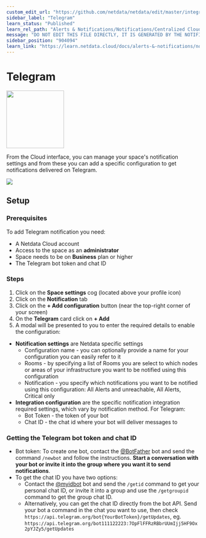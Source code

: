 ```yaml
---
custom_edit_url: "https://github.com/netdata/netdata/edit/master/integrations/cloud-notifications/metadata.yaml"
sidebar_label: "Telegram"
learn_status: "Published"
learn_rel_path: "Alerts & Notifications/Notifications/Centralized Cloud Notifications"
message: "DO NOT EDIT THIS FILE DIRECTLY, IT IS GENERATED BY THE NOTIFICATION'S metadata.yaml FILE"
sidebar_position: "904094"
learn_link: "https://learn.netdata.cloud/docs/alerts-&-notifications/notifications/centralized-cloud-notifications/telegram"
---
```



# Telegram


<img src="https://netdata.cloud/img/telegram.svg" width="150"/>


From the Cloud interface, you can manage your space's notification settings and from these you can add a specific configuration to get notifications delivered on Telegram.


<img src="https://img.shields.io/badge/maintained%20by-Netdata-%2300ab44" />

## Setup

### Prerequisites

To add Telegram notification you need:

- A Netdata Cloud account
- Access to the space as an **administrator**
- Space needs to be on **Business** plan or higher
- The Telegram bot token and chat ID

### Steps

1. Click on the **Space settings** cog (located above your profile icon)
2. Click on the **Notification** tab
3. Click on the **+ Add configuration** button (near the top-right corner of your screen)
4. On the **Telegram** card click on **+ Add**
5. A modal will be presented to you to enter the required details to enable the configuration:
  - **Notification settings** are Netdata specific settings
      - Configuration name - you can optionally provide a name for your configuration  you can easily refer to it
      - Rooms - by specifying a list of Rooms you are select to which nodes or areas of your infrastructure you want to be notified using this configuration
      - Notification - you specify which notifications you want to be notified using this configuration: All Alerts and unreachable, All Alerts, Critical only
  - **Integration configuration** are the specific notification integration required settings, which vary by notification method. For Telegram:
      - Bot Token - the token of your bot
      - Chat ID - the chat id where your bot will deliver messages to

### Getting the Telegram bot token and chat ID

- Bot token: To create one bot, contact the [@BotFather](https://t.me/BotFather) bot and send the command `/newbot` and follow the instructions. **Start a conversation with your bot or invite it into the group where you want it to send notifications**.
- To get the chat ID you have two options:
    - Contact the [@myidbot](https://t.me/myidbot) bot and send the `/getid` command to get your personal chat ID, or invite it into a group and use the `/getgroupid` command to get the group chat ID.
    - Alternatively, you can get the chat ID directly from the bot API. Send your bot a command in the chat you want to use, then check `https://api.telegram.org/bot{YourBotToken}/getUpdates`, eg. `https://api.telegram.org/bot111122223:7OpFlFFRzRBbrUUmIjj5HF9Ox2pYJZy5/getUpdates`


